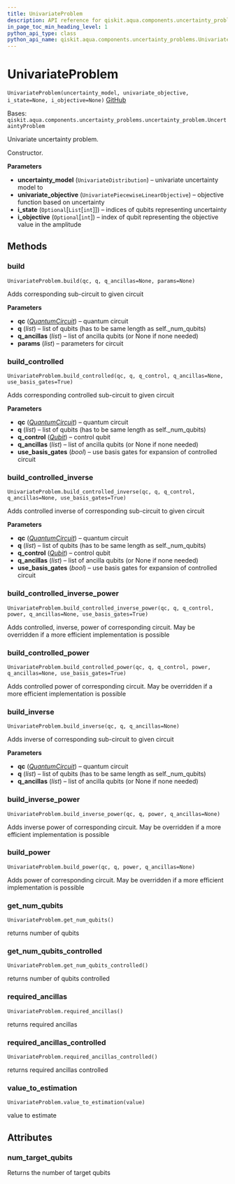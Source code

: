 ```yaml
---
title: UnivariateProblem
description: API reference for qiskit.aqua.components.uncertainty_problems.UnivariateProblem
in_page_toc_min_heading_level: 1
python_api_type: class
python_api_name: qiskit.aqua.components.uncertainty_problems.UnivariateProblem
---
```


# UnivariateProblem

<span id="qiskit.aqua.components.uncertainty_problems.UnivariateProblem" />

`UnivariateProblem(uncertainty_model, univariate_objective, i_state=None, i_objective=None)` [GitHub](https://github.com/qiskit-community/qiskit-aqua/tree/stable/0.9/qiskit/aqua/components/uncertainty_problems/univariate_problem.py "view source code")

Bases: `qiskit.aqua.components.uncertainty_problems.uncertainty_problem.UncertaintyProblem`

Univariate uncertainty problem.

Constructor.

**Parameters**

*   **uncertainty\_model** (`UnivariateDistribution`) – univariate uncertainty model to
*   **univariate\_objective** (`UnivariatePiecewiseLinearObjective`) – objective function based on uncertainty
*   **i\_state** (`Optional`\[`List`\[`int`]]) – indices of qubits representing uncertainty
*   **i\_objective** (`Optional`\[`int`]) – index of qubit representing the objective value in the amplitude

## Methods

### build

<span id="qiskit.aqua.components.uncertainty_problems.UnivariateProblem.build" />

`UnivariateProblem.build(qc, q, q_ancillas=None, params=None)`

Adds corresponding sub-circuit to given circuit

**Parameters**

*   **qc** ([*QuantumCircuit*](qiskit.circuit.QuantumCircuit "qiskit.circuit.QuantumCircuit")) – quantum circuit
*   **q** (*list*) – list of qubits (has to be same length as self.\_num\_qubits)
*   **q\_ancillas** (*list*) – list of ancilla qubits (or None if none needed)
*   **params** (*list*) – parameters for circuit

### build\_controlled

<span id="qiskit.aqua.components.uncertainty_problems.UnivariateProblem.build_controlled" />

`UnivariateProblem.build_controlled(qc, q, q_control, q_ancillas=None, use_basis_gates=True)`

Adds corresponding controlled sub-circuit to given circuit

**Parameters**

*   **qc** ([*QuantumCircuit*](qiskit.circuit.QuantumCircuit "qiskit.circuit.QuantumCircuit")) – quantum circuit
*   **q** (*list*) – list of qubits (has to be same length as self.\_num\_qubits)
*   **q\_control** ([*Qubit*](qiskit.circuit.Qubit "qiskit.circuit.Qubit")) – control qubit
*   **q\_ancillas** (*list*) – list of ancilla qubits (or None if none needed)
*   **use\_basis\_gates** (*bool*) – use basis gates for expansion of controlled circuit

### build\_controlled\_inverse

<span id="qiskit.aqua.components.uncertainty_problems.UnivariateProblem.build_controlled_inverse" />

`UnivariateProblem.build_controlled_inverse(qc, q, q_control, q_ancillas=None, use_basis_gates=True)`

Adds controlled inverse of corresponding sub-circuit to given circuit

**Parameters**

*   **qc** ([*QuantumCircuit*](qiskit.circuit.QuantumCircuit "qiskit.circuit.QuantumCircuit")) – quantum circuit
*   **q** (*list*) – list of qubits (has to be same length as self.\_num\_qubits)
*   **q\_control** ([*Qubit*](qiskit.circuit.Qubit "qiskit.circuit.Qubit")) – control qubit
*   **q\_ancillas** (*list*) – list of ancilla qubits (or None if none needed)
*   **use\_basis\_gates** (*bool*) – use basis gates for expansion of controlled circuit

### build\_controlled\_inverse\_power

<span id="qiskit.aqua.components.uncertainty_problems.UnivariateProblem.build_controlled_inverse_power" />

`UnivariateProblem.build_controlled_inverse_power(qc, q, q_control, power, q_ancillas=None, use_basis_gates=True)`

Adds controlled, inverse, power of corresponding circuit. May be overridden if a more efficient implementation is possible

### build\_controlled\_power

<span id="qiskit.aqua.components.uncertainty_problems.UnivariateProblem.build_controlled_power" />

`UnivariateProblem.build_controlled_power(qc, q, q_control, power, q_ancillas=None, use_basis_gates=True)`

Adds controlled power of corresponding circuit. May be overridden if a more efficient implementation is possible

### build\_inverse

<span id="qiskit.aqua.components.uncertainty_problems.UnivariateProblem.build_inverse" />

`UnivariateProblem.build_inverse(qc, q, q_ancillas=None)`

Adds inverse of corresponding sub-circuit to given circuit

**Parameters**

*   **qc** ([*QuantumCircuit*](qiskit.circuit.QuantumCircuit "qiskit.circuit.QuantumCircuit")) – quantum circuit
*   **q** (*list*) – list of qubits (has to be same length as self.\_num\_qubits)
*   **q\_ancillas** (*list*) – list of ancilla qubits (or None if none needed)

### build\_inverse\_power

<span id="qiskit.aqua.components.uncertainty_problems.UnivariateProblem.build_inverse_power" />

`UnivariateProblem.build_inverse_power(qc, q, power, q_ancillas=None)`

Adds inverse power of corresponding circuit. May be overridden if a more efficient implementation is possible

### build\_power

<span id="qiskit.aqua.components.uncertainty_problems.UnivariateProblem.build_power" />

`UnivariateProblem.build_power(qc, q, power, q_ancillas=None)`

Adds power of corresponding circuit. May be overridden if a more efficient implementation is possible

### get\_num\_qubits

<span id="qiskit.aqua.components.uncertainty_problems.UnivariateProblem.get_num_qubits" />

`UnivariateProblem.get_num_qubits()`

returns number of qubits

### get\_num\_qubits\_controlled

<span id="qiskit.aqua.components.uncertainty_problems.UnivariateProblem.get_num_qubits_controlled" />

`UnivariateProblem.get_num_qubits_controlled()`

returns number of qubits controlled

### required\_ancillas

<span id="qiskit.aqua.components.uncertainty_problems.UnivariateProblem.required_ancillas" />

`UnivariateProblem.required_ancillas()`

returns required ancillas

### required\_ancillas\_controlled

<span id="qiskit.aqua.components.uncertainty_problems.UnivariateProblem.required_ancillas_controlled" />

`UnivariateProblem.required_ancillas_controlled()`

returns required ancillas controlled

### value\_to\_estimation

<span id="qiskit.aqua.components.uncertainty_problems.UnivariateProblem.value_to_estimation" />

`UnivariateProblem.value_to_estimation(value)`

value to estimate

## Attributes

<span id="qiskit.aqua.components.uncertainty_problems.UnivariateProblem.num_target_qubits" />

### num\_target\_qubits

Returns the number of target qubits

